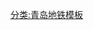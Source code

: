{{鐵道路線|
| 模板名稱 = 青岛地铁9号线
| 名稱 = [[青岛地铁]][[青岛地铁9号线|9号线]]
| 代表色 = {{青岛地铁标志色|9}}
| 車站列表 = [[华强路站 (青岛地铁)|华强路]] - [[殷家东站|殷家东]] - [[肖家站|肖家]] - [[火炬路西口站|火炬路西口]] - [[广博路站|广博路]] - [[朝阳村站 (青岛地铁)|朝阳村]] - [[北程站|北程]] - [[华冠路站|华冠路]] - [[锦业路站|锦业路]] - [[华东路站|华东路]] - [[后海西站|后海西]] - [[皂户站|皂户]] - [[城阳立交桥站|城阳立交桥]] - [[正阳中路站|正阳中路]] - [[长城路站|长城路]] - [[靖城路站|靖城路]] - [[后田站|后田]] - [[玉皇岭路站|玉皇岭路]] - [[铁骑山路站|铁骑山路]] - [[院后站|院后]] - [[东铁站|东铁]] - [[东葛站 (青岛地铁)|东葛]] - [[江家土寨站|江家土寨]] - [[土寨河站|土寨河]] - [[王哥庄站|王哥庄]] - [[王哥庄南站|王哥庄南]]
}}<noinclude>
[[分类:青岛地铁模板]]
</noinclude>
